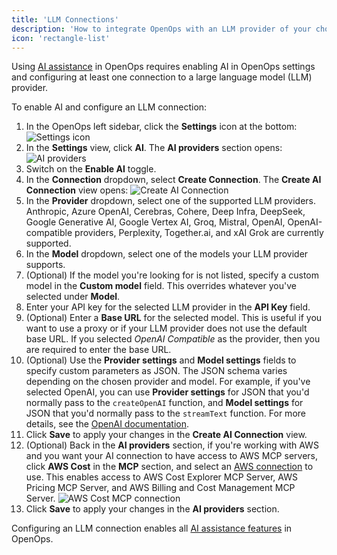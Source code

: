 ```yaml
---
title: 'LLM Connections'
description: 'How to integrate OpenOps with an LLM provider of your choice'
icon: 'rectangle-list'
---
```


Using [AI assistance](/ai-assistance/overview) in OpenOps requires enabling AI in OpenOps settings and configuring at least one connection to a large language model (LLM) provider.

To enable AI and configure an LLM connection:
1. In the OpenOps left sidebar, click the **Settings** icon at the bottom:
![Settings icon](/images/access-llm-settings-icon.png)
2. In the **Settings** view, click **AI**. The **AI providers** section opens:
![AI providers](/images/access-llm-ai-providers.png)
3. Switch on the **Enable AI** toggle.
4. In the **Connection** dropdown, select **Create Connection**. The **Create AI Connection** view opens:
![Create AI Connection](/images/access-llm-create-connection.png)
5. In the **Provider** dropdown, select one of the supported LLM providers. Anthropic, Azure OpenAI, Cerebras, Cohere, Deep Infra, DeepSeek, Google Generative AI, Google Vertex AI, Groq, Mistral, OpenAI, OpenAI-compatible providers, Perplexity, Together.ai, and xAI Grok are currently supported.
6. In the **Model** dropdown, select one of the models your LLM provider supports.
7. (Optional) If the model you're looking for is not listed, specify a custom model in the **Custom model** field. This overrides whatever you've selected under **Model**.
8. Enter your API key for the selected LLM provider in the **API Key** field.
9. (Optional) Enter a **Base URL** for the selected model. This is useful if you want to use a proxy or if your LLM provider does not use the default base URL. If you selected _OpenAI Compatible_ as the provider, then you are required to enter the base URL.
10. (Optional) Use the **Provider settings** and **Model settings** fields to specify custom parameters as JSON. The JSON schema varies depending on the chosen provider and model. For example, if you've selected OpenAI, you can use **Provider settings** for JSON that you'd normally pass to the `createOpenAI` function, and **Model settings** for JSON that you'd normally pass to the `streamText` function. For more details, see the [OpenAI documentation](https://platform.openai.com/docs/api-reference).
11. Click **Save** to apply your changes in the **Create AI Connection** view.
12. (Optional) Back in the **AI providers** section, if you're working with AWS and you want your AI connection to have access to AWS MCP servers, click **AWS Cost** in the **MCP** section, and select an [AWS connection](/cloud-access/access-levels-permissions#aws-connections) to use. This enables access to AWS Cost Explorer MCP Server, AWS Pricing MCP Server, and AWS Billing and Cost Management MCP Server.
![AWS Cost MCP connection](/images/access-llm-mcp.png)
13. Click **Save** to apply your changes in the **AI providers** section.

Configuring an LLM connection enables all [AI assistance features](/ai-assistance/overview) in OpenOps.
